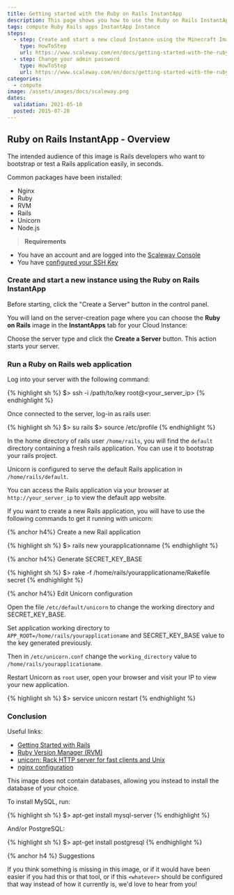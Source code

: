 ```yaml
---
title: Getting started with the Ruby on Rails InstantApp
description: This page shows you how to use the Ruby on Rails InstantApp on your Scaleway instance.
tags: compute Ruby Rails apps InstantApp Instance
steps:
  - step: Create and start a new cloud Instance using the Minecraft Image
    type: HowToStep
    url: https://www.scaleway.com/en/docs/getting-started-with-the-ruby-on-rails-instant-apps/#-Create-and-start-a-new-instance-using-the-Ruby-on-Rails-InstantApp
  - step: Change your admin password
    type: HowToStep
    url: https://www.scaleway.com/en/docs/getting-started-with-the-ruby-on-rails-instant-apps/#-Run-a-Ruby-on-Rails-web-application
categories:
  - compute
image: /assets/images/docs/scaleway.png
dates:
  validation: 2021-05-10
  posted: 2015-07-28
---
```


## Ruby on Rails InstantApp - Overview

The intended audience of this image is Rails developers who want to bootstrap or test a Rails application easily, in seconds.

Common packages have been installed:

- Nginx
- Ruby
- RVM
- Rails
- Unicorn
- Node.js

> **Requirements**

- You have an account and are logged into the [Scaleway Console](https://console.scaleway.com)
- You have [configured your SSH Key](/console/my-project/how-to/create-ssh-key/)

### Create and start a new instance using the Ruby on Rails InstantApp

Before starting, click the "Create a Server" button in the control panel.

<Lightbox src="scaleway-nc-new-server.png" alt="" />

You will land on the server-creation page where you can choose the **Ruby on Rails** image in the **InstantApps** tab for your Cloud Instance:

<Lightbox src="scaleway-nc-instantapps.png" alt="" />

Choose the server type and click the **Create a Server** button. This action starts your server.

### Run a Ruby on Rails web application

Log into your server with the following command:

{% highlight sh %}
$> ssh -i /path/to/key root@<your_server_ip>
{% endhighlight %}

Once connected to the server, log-in as rails user:

{% highlight sh %}
$> su rails
$> source /etc/profile
{% endhighlight %}

In the home directory of rails user `/home/rails`, you will find the `default` directory containing a fresh rails application. You can use it to bootstrap your rails project.

Unicorn is configured to serve the default Rails application in `/home/rails/default`.

You can access the Rails application via your browser at `http://your_server_ip` to view the default app website.

If you want to create a new Rails application, you will have to use the following commands to get it running with unicorn:

{% anchor h4%}
Create a new Rail application

{% highlight sh %}
$> rails new yourapplicationname
{% endhighlight %}

{% anchor h4%}
Generate SECRET_KEY_BASE

{% highlight sh %}
$> rake -f /home/rails/yourapplicationame/Rakefile secret
{% endhighlight %}

{% anchor h4%}
Edit Unicorn configuration

Open the file `/etc/default/unicorn` to change the working directory and SECRET_KEY_BASE.

Set application working directory to `APP_ROOT=/home/rails/yourapplicationame` and SECRET_KEY_BASE value to the key generated previously.

Then in `/etc/unicorn.conf` change the `working_directory` value to `/home/rails/yourapplicationame`.

Restart Unicorn as `root` user, open your browser and visit your IP to view your new application. 

{% highlight sh %}
$> service unicorn restart
{% endhighlight %}

### Conclusion

Useful links:

- [Getting Started with Rails](http://guides.rubyonrails.org/getting_started.html)
- [Ruby Version Manager (RVM)](https://rvm.io/)
- [unicorn: Rack HTTP server for fast clients and Unix](http://unicorn.bogomips.org/)
- [nginx configuration](http://wiki.nginx.org/Configuration)

This image does not contain databases, allowing you instead to install the database of your choice.

To install MySQL, run:

{% highlight sh %}
$> apt-get install mysql-server
{% endhighlight %}

And/or PostgreSQL:

{% highlight sh %}
$> apt-get install postgresql
{% endhighlight %}

{% anchor h4 %}
Suggestions

If you think something is missing in this image, or if it would have been
easier if you had this or that tool, or if this `<whatever>` should be configured
that way instead of how it currently is, we'd love to hear from you!
